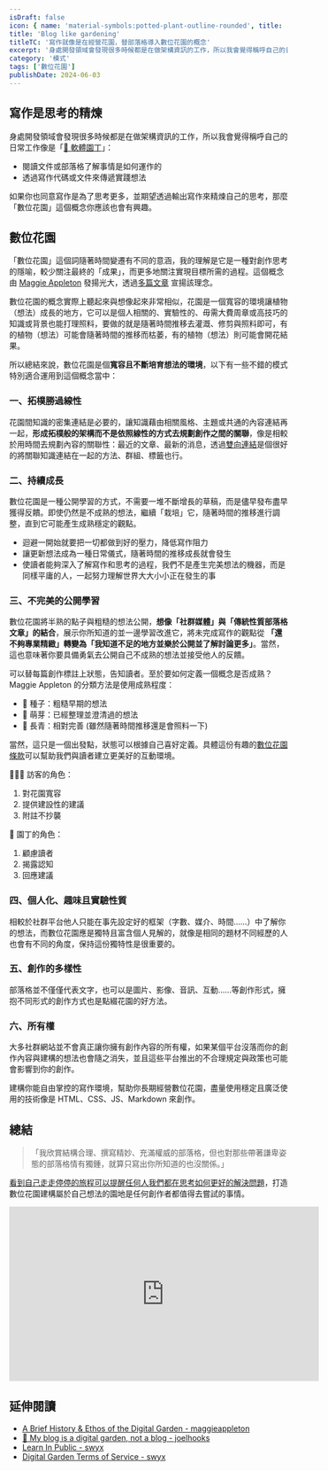```yaml
---
isDraft: false
icon: { name: 'material-symbols:potted-plant-outline-rounded', title: '盆栽內有樹苗的符號' }
title: 'Blog like gardening'
titleTC: '寫作就像是在經營花園，替部落格導入數位花園的概念'
excerpt: '身處開發領域會發現很多時候都是在做架構資訊的工作，所以我會覺得稱呼自己的日常工作像是「🌵 軟體園丁」是十分貼切的，如果你也同意寫作是為了思考更多，並期望透過輸出寫作來精煉自己的思考，那麼「數位花園」這個概念你應該也會有興趣。'
category: '模式'
tags: ['數位花園']
publishDate: 2024-06-03
---
```


## 寫作是思考的精煉

身處開發領域會發現很多時候都是在做架構資訊的工作，所以我會覺得稱呼自己的日常工作像是「[🌵 軟體園丁](https://www.webdong.dev/short/software-engineer-developer-programmer-coder/#software-engineer-developer-programmer-coder)」：

- 閱讀文件或部落格了解事情是如何運作的
- 透過寫作代碼或文件來傳遞實踐想法

如果你也同意寫作是為了思考更多，並期望透過輸出寫作來精煉自己的思考，那麼「數位花園」這個概念你應該也會有興趣。

## 數位花園

「數位花園」這個詞隨著時間變遷有不同的意涵，我的理解是它是一種對創作思考的隱喻，較少關注最終的「成果」，而更多地關注實現目標所需的過程。這個概念由 [Maggie Appleton](https://maggieappleton.com/garden-history) 發揚光大，透過[多篇文章](https://maggieappleton.com/garden-history) 宣揚該理念。

數位花園的概念實際上聽起來與想像起來非常相似，花園是一個寬容的環境讓植物（想法）成長的地方，它可以是個人相關的、實驗性的、毋需大費周章或高技巧的知識或背景也能打理照料，要做的就是隨著時間推移去灌溉、修剪與照料即可，有的植物（想法）可能會隨著時間的推移而枯萎，有的植物（想法）則可能會開花結果。

所以總結來說，數位花園是個**寬容且不斷培育想法的環境**，以下有一些不錯的模式特別適合運用到這個概念當中：

### 一、拓樸勝過線性

花園間知識的密集連結是必要的，讓知識藉由相關風格、主題或共通的內容連結再一起，**形成拓樸般的架構而不是依照線性的方式去規劃創作之間的關聯**，像是相較於用時間去規劃內容的關聯性：最近的文章、最新的消息，透過[雙向連結](https://maggieappleton.com/bidirectionals)是個很好的將關聯知識連結在一起的方法、群組、標籤也行。

### 二、持續成長

數位花園是一種公開學習的方式，不需要一堆不斷增長的草稿，而是儘早發布盡早獲得反饋。即使仍然是不成熟的想法，繼續「栽培」它，隨著時間的推移進行調整，直到它可能產生成熟穩定的觀點。

- 迴避一開始就要把一切都做到好的壓力，降低寫作阻力
- 讓更新想法成為一種日常儀式，隨著時間的推移成長就會發生
- 使讀者能夠深入了解寫作和思考的過程，我們不是產生完美想法的機器，而是同樣平庸的人，一起努力理解世界大大小小正在發生的事

### 三、不完美的公開學習

數位花園將半熟的點子與粗糙的想法公開，**想像「社群媒體」與「傳統性質部落格文章」的結合**，展示你所知道的並一邊學習改進它，將未完成寫作的觀點從 **「還不夠專業精緻」轉變為「我知道不足的地方並樂於公開並了解討論更多」**。當然，這也意味著你要具備勇氣去公開自己不成熟的想法並接受他人的反饋。

可以替每篇創作標註上狀態，告知讀者。至於要如何定義一個概念是否成熟？ Maggie Appleton 的分類方法是使用成熟程度：

- 🌱 種子：粗糙早期的想法
- 🌿 萌芽：已經整理並澄清過的想法
- 🌳 長青：相對完善 (雖然隨著時間推移還是會照料一下)

當然，這只是一個出發點，狀態可以根據自己喜好定義。具體這份有趣的[數位花園條款](https://github.com/swyxio/digital-garden-tos)可以幫助我們與讀者建立更美好的互動環境。

🙋🏻‍♂️ 訪客的角色：

1. 對花園寬容
2. 提供建設性的建議
3. 附註不抄襲

🌴 園丁的角色：

1. 顧慮讀者
2. 揭露認知
3. 回應建議

### 四、個人化、趣味且實驗性質

相較於社群平台他人只能在事先設定好的框架（字數、媒介、時間……）中了解你的想法，而數位花園應是獨特且富含個人見解的，就像是相同的題材不同經歷的人也會有不同的角度，保持這份獨特性是很重要的。

### 五、創作的多樣性

部落格並不僅僅代表文字，也可以是圖片、影像、音訊、互動……等創作形式，擁抱不同形式的創作方式也是點綴花園的好方法。

### 六、所有權

大多社群網站並不會真正讓你擁有創作內容的所有權，如果某個平台沒落而你的創作內容與建構的想法也會隨之消失，並且這些平台推出的不合理規定與政策也可能會影響到你的創作。

建構你能自由掌控的寫作環境，幫助你長期經營數位花園，盡量使用穩定且廣泛使用的技術像是 HTML、CSS、JS、Markdown 來創作。

## 總結

> 「我欣賞結構合理、撰寫精妙、充滿權威的部落格，但也對那些帶著謙卑姿態的部落格情有獨鍾，就算只寫出你所知道的也沒關係。」

[看到自己走走停停的旅程可以提醒任何人我們都在思考如何更好的解決問題](https://www.webdong.dev/short/about-blogging/#about-blogging)，打造數位花園建構屬於自己想法的園地是任何創作者都值得去嘗試的事情。

<iframe
  class="w-full"
  width="560"
  height="315"
  src="https://www.youtube-nocookie.com/embed/3J5uLk1DJV0?si=olBUYHLEx7wtAcut"
  title="YouTube video player"
  frameborder="0"
  allow="accelerometer; autoplay; clipboard-write; encrypted-media; gyroscope; picture-in-picture; web-share"
  referrerpolicy="strict-origin-when-cross-origin"
  allowfullscreen
></iframe>

## 延伸閱讀

- [A Brief History & Ethos of the Digital Garden - maggieappleton](https://maggieappleton.com/garden-history)
- [🌱 My blog is a digital garden, not a blog - joelhooks](https://joelhooks.com/digital-garden)
- [Learn In Public - swyx](https://www.swyx.io/learn-in-public)
- [Digital Garden Terms of Service - swyx](https://www.swyx.io/digital-garden-tos)
